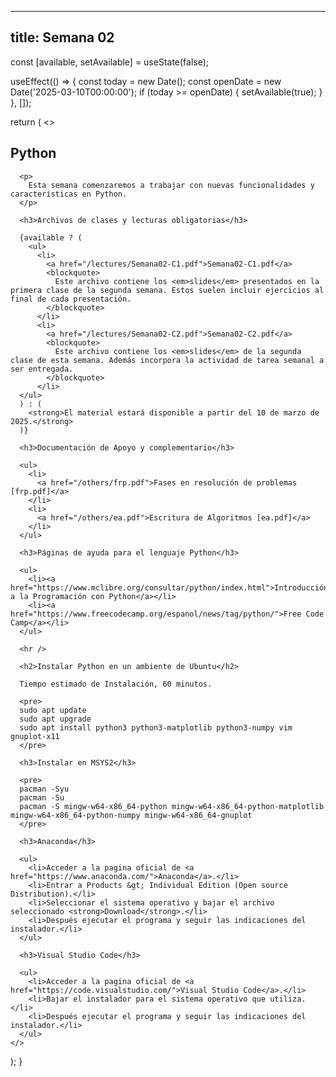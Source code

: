 
---
title: Semana 02
---


  const [available, setAvailable] = useState(false);

  useEffect(() => {
    const today = new Date();
    const openDate = new Date('2025-03-10T00:00:00');
    if (today >= openDate) {
      setAvailable(true);
    }
  }, []);

  return (
    <>
      <h2>Python</h2>

      <p>
        Esta semana comenzaremos a trabajar con nuevas funcionalidades y características en Python.
      </p>

      <h3>Archivos de clases y lecturas obligatorias</h3>

      {available ? (
        <ul>
          <li>
            <a href="/lectures/Semana02-C1.pdf">Semana02-C1.pdf</a>
            <blockquote>
              Este archivo contiene los <em>slides</em> presentados en la primera clase de la segunda semana. Estos suelen incluir ejercicios al final de cada presentación.
            </blockquote>
          </li>
          <li>
            <a href="/lectures/Semana02-C2.pdf">Semana02-C2.pdf</a>
            <blockquote>
              Este archivo contiene los <em>slides</em> de la segunda clase de esta semana. Además incorpora la actividad de tarea semanal a ser entregada.
            </blockquote>
          </li>
      </ul>
      ) : (
        <strong>El material estará disponible a partir del 10 de marzo de 2025.</strong>
      )}

      <h3>Documentación de Apoyo y complementario</h3>

      <ul>
        <li>
          <a href="/others/frp.pdf">Fases en resolución de problemas [frp.pdf]</a>
        </li>
        <li>
          <a href="/others/ea.pdf">Escritura de Algoritmos [ea.pdf]</a>
        </li>
      </ul>

      <h3>Páginas de ayuda para el lenguaje Python</h3>

      <ul>
        <li><a href="https://www.mclibre.org/consultar/python/index.html">Introducción a la Programación con Python</a></li>
        <li><a href="https://www.freecodecamp.org/espanol/news/tag/python/">Free Code Camp</a></li>
      </ul>
      
      <hr />

      <h2>Instalar Python en un ambiente de Ubuntu</h2>

      Tiempo estimado de Instalación, 60 minutos.

      <pre>
      sudo apt update
      sudo apt upgrade
      sudo apt install python3 python3-matplotlib python3-numpy vim gnuplot-x11
      </pre>

      <h3>Instalar en MSYS2</h3>

      <pre>
      pacman -Syu
      pacman -Su
      pacman -S mingw-w64-x86_64-python mingw-w64-x86_64-python-matplotlib mingw-w64-x86_64-python-numpy mingw-w64-x86_64-gnuplot
      </pre>

      <h3>Anaconda</h3>

      <ul>
        <li>Acceder a la pagina oficial de <a href="https://www.anaconda.com/">Anaconda</a>.</li>
        <li>Entrar a Products &gt; Individual Edition (Open source Distribution).</li>
        <li>Seleccionar el sistema operativo y bajar el archivo seleccionado <strong>Download</strong>.</li>
        <li>Después ejecutar el programa y seguir las indicaciones del instalador.</li>
      </ul>

      <h3>Visual Studio Code</h3>

      <ul>
        <li>Acceder a la pagina oficial de <a href="https://code.visualstudio.com/">Visual Studio Code</a>.</li>
        <li>Bajar el instalador para el sistema operativo que utiliza.</li>
        <li>Después ejecutar el programa y seguir las indicaciones del instalador.</li>
      </ul>
    </>
  );
}